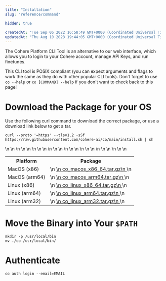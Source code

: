 ```yaml
---
title: "Installation"
slug: "reference/command"

hidden: true
 
createdAt: "Tue Sep 06 2022 16:58:49 GMT+0000 (Coordinated Universal Time)"
updatedAt: "Thu Aug 10 2023 19:44:05 GMT+0000 (Coordinated Universal Time)"
---
```

The Cohere Platform CLI Tool is an alternative to our web interface, which allows you to login to your Cohere account, manage API Keys, and run finetunes.

This CLI tool is POSIX compliant (you can expect arguments and flags to work the same as they do with other popular CLI tools). Don't forget to use `co --help` or `co [COMMAND] --help` if you don't want to check back to this page!

# Download the Package for your OS

Use the following curl command to download the correct package, or use a download link below to get a tar.

```
curl --proto '=https' --tlsv1.2 -sSf https://raw.githubusercontent.com/cohere-ai/co/main/install.sh | sh
```

<table>\n     <th>Platform</th>\n     <th>Package</th>\n     <tr>\n       <td>MacOS (x86)</td>\n       <td>\n         <a href="https://github.com/cohere-ai/co/releases/latest/download/co_macos_x86_64.tar.gz">\n           co_macos_x86_64.tar.gz\n         </a>\n       </td>\n     </tr>\n   <tr>\n       <td>MacOS (arm64)</td>\n       <td>\n         <a href="https://github.com/cohere-ai/co/releases/download/v0.21.1/co_macos_arm64.tar.gz">\n           co_macos_arm64.tar.gz\n         </a>\n       </td>\n     </tr>\n     <tr>\n       <td>Linux (x86)</td>\n       <td>\n         <a href="https://github.com/cohere-ai/co/releases/latest/download/co_linux_x86_64.tar.gz">\n           co_linux_x86_64.tar.gz\n         </a>\n       </td>\n     </tr>\n     <tr>\n       <td>Linux (arm64)</td>\n       <td>\n         <a href="https://github.com/cohere-ai/co/releases/latest/download/co_linux_arm64.tar.gz">\n           co_linux_arm64.tar.gz\n         </a>\n       </td>\n     </tr>\n     <tr>\n       <td>Linux (arm32)</td>\n       <td>\n         <a href="https://github.com/cohere-ai/co/releases/latest/download/co_linux_arm32.tar.gz">\n           co_linux_arm32.tar.gz\n         </a>\n       </td>\n     </tr>\n   </table>


# Move the Binary into Your `$PATH`

```
mkdir -p /usr/local/bin
mv ./co /usr/local/bin/
```

# Authenticate

```
co auth login --email=EMAIL
```
